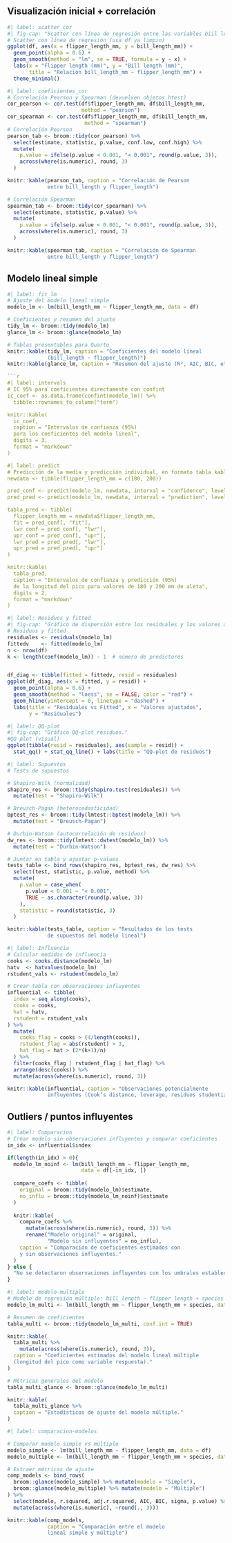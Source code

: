 ## Visualización inicial + correlación

```r
#| label: scatter_cor
#| fig-cap: "Scatter con línea de regresión entre las variables biil length y flipper length."
# Scatter con línea de regresión (usa df ya limpio)
ggplot(df, aes(x = flipper_length_mm, y = bill_length_mm)) +
  geom_point(alpha = 0.6) +
  geom_smooth(method = "lm", se = TRUE, formula = y ~ x) +
  labs(x = "Flipper length (mm)", y = "Bill length (mm)",
       title = "Relación bill_length_mm ~ flipper_length_mm") +
  theme_minimal()

```
```r
#| label: coeficientes_cor
# Correlación Pearson y Spearman (devuelven objetos htest)
cor_pearson <- cor.test(df$flipper_length_mm, df$bill_length_mm, 
                        method = "pearson")
cor_spearman <- cor.test(df$flipper_length_mm, df$bill_length_mm, 
                         method = "spearman")
# Correlación Pearson
pearson_tab <- broom::tidy(cor_pearson) %>%
  select(estimate, statistic, p.value, conf.low, conf.high) %>%
  mutate(
    p.value = ifelse(p.value < 0.001, "< 0.001", round(p.value, 3)),
    across(where(is.numeric), round, 3)
  )

knitr::kable(pearson_tab, caption = "Correlación de Pearson 
             entre bill_length y flipper_length")

# Correlación Spearman
spearman_tab <- broom::tidy(cor_spearman) %>%
  select(estimate, statistic, p.value) %>%
  mutate(
    p.value = ifelse(p.value < 0.001, "< 0.001", round(p.value, 3)),
    across(where(is.numeric), round, 3)
  )

knitr::kable(spearman_tab, caption = "Correlación de Spearman 
             entre bill_length y flipper_length")
```
## Modelo lineal simple

```r
#| label: fit_lm
# Ajuste del modelo lineal simple
modelo_lm <- lm(bill_length_mm ~ flipper_length_mm, data = df)

# Coeficientes y resumen del ajuste
tidy_lm <- broom::tidy(modelo_lm)
glance_lm <- broom::glance(modelo_lm)

# Tablas presentables para Quarto
knitr::kable(tidy_lm, caption = "Coeficientes del modelo lineal 
             (bill_length ~ flipper_length)")
knitr::kable(glance_lm, caption = "Resumen del ajuste (R², AIC, BIC, etc.)")

```r
#| label: intervals
# IC 95% para coeficientes directamente con confint
ic_coef <- as.data.frame(confint(modelo_lm)) %>%
  tibble::rownames_to_column("term")

knitr::kable(
  ic_coef,
  caption = "Intervalos de confianza (95%) 
  para los coeficientes del modelo lineal",
  digits = 3,
  format = "markdown"
)

#| label: predict
# Predicción de la media y predicción individual, en formato tabla kable
newdata <- tibble(flipper_length_mm = c(180, 200))

pred_conf <- predict(modelo_lm, newdata, interval = "confidence", level = 0.95)
pred_pred <- predict(modelo_lm, newdata, interval = "prediction", level = 0.95)

tabla_pred <- tibble(
  flipper_length_mm = newdata$flipper_length_mm,
  fit = pred_conf[, "fit"],
  lwr_conf = pred_conf[, "lwr"],
  upr_conf = pred_conf[, "upr"],
  lwr_pred = pred_pred[, "lwr"],
  upr_pred = pred_pred[, "upr"]
)

knitr::kable(
  tabla_pred,
  caption = "Intervalos de confianza y predicción (95%) 
  de la longitud del pico para valores de 180 y 200 mm de aleta",
  digits = 2,
  format = "markdown"
)

```
```r
#| label: Residuos y fitted
#| fig-cap: "Gráfico de dispersión entre los residuales y los valores ajustados."
# Residuos y fitted
residuales <- residuals(modelo_lm)
fittedv    <- fitted(modelo_lm)
n <- nrow(df)
k <- length(coef(modelo_lm)) - 1  # número de predictores


df_diag <- tibble(fitted = fittedv, resid = residuales)
ggplot(df_diag, aes(x = fitted, y = resid)) +
  geom_point(alpha = 0.6) +
  geom_smooth(method = "loess", se = FALSE, color = "red") +
  geom_hline(yintercept = 0, linetype = "dashed") +
  labs(title = "Residuales vs Fitted", x = "Valores ajustados", 
       y = "Residuales")
```

```r
#| label: QQ-plot
#| fig-cap: "Gráfico QQ-plot residuos."
#QQ-plot (visual)
ggplot(tibble(resid = residuales), aes(sample = resid)) +
  stat_qq() + stat_qq_line() + labs(title = "QQ-plot de residuos")
```

```r
#| label: Supuestos
# Tests de supuestos

# Shapiro-Wilk (normalidad)
shapiro_res <- broom::tidy(shapiro.test(residuales)) %>%
  mutate(test = "Shapiro-Wilk")

# Breusch-Pagan (heterocedasticidad)
bptest_res <- broom::tidy(lmtest::bptest(modelo_lm)) %>%
  mutate(test = "Breusch-Pagan")

# Durbin-Watson (autocorrelación de residuos)
dw_res <- broom::tidy(lmtest::dwtest(modelo_lm)) %>%
  mutate(test = "Durbin-Watson")

# Juntar en tabla y ajustar p-values
tests_table <- bind_rows(shapiro_res, bptest_res, dw_res) %>%
  select(test, statistic, p.value, method) %>%
  mutate(
    p.value = case_when(
      p.value < 0.001 ~ "< 0.001",
      TRUE ~ as.character(round(p.value, 3))
    ),
    statistic = round(statistic, 3)
  )

knitr::kable(tests_table, caption = "Resultados de los tests 
             de supuestos del modelo lineal")

```
```r
#| label: Influencia
# Calcular medidas de influencia
cooks <- cooks.distance(modelo_lm)
hatv  <- hatvalues(modelo_lm)
rstudent_vals <- rstudent(modelo_lm)

# Crear tabla con observaciones influyentes
influential <- tibble(
  index = seq_along(cooks),
  cooks = cooks,
  hat = hatv,
  rstudent = rstudent_vals
) %>%
  mutate(
    cooks_flag = cooks > (4/length(cooks)),
    rstudent_flag = abs(rstudent) > 3,
    hat_flag = hat > (2*(k+1)/n)
  ) %>%
  filter(cooks_flag | rstudent_flag | hat_flag) %>%
  arrange(desc(cooks)) %>%
  mutate(across(where(is.numeric), round, 3))

knitr::kable(influential, caption = "Observaciones potencialmente 
             influyentes (Cook’s distance, leverage, residuos studentizados)")

```
## Outliers / puntos influyentes

```r
#| label: Comparacion
# Crear modelo sin observaciones influyentes y comparar coeficientes
in_idx <- influential$index

if(length(in_idx) > 0){
  modelo_lm_noinf <- lm(bill_length_mm ~ flipper_length_mm,
                        data = df[-in_idx, ])
  
  compare_coefs <- tibble(
    original = broom::tidy(modelo_lm)$estimate,
    no_influ = broom::tidy(modelo_lm_noinf)$estimate
  )
  
  knitr::kable(
    compare_coefs %>%
      mutate(across(where(is.numeric), round, 3)) %>%
      rename("Modelo original" = original,
             "Modelo sin influyentes" = no_influ),
    caption = "Comparación de coeficientes estimados con 
    y sin observaciones influyentes."
  )
} else {
  "No se detectaron observaciones influyentes con los umbrales establecidos."
}

#| label: modelo-multiple
# Modelo de regresión múltiple: bill_length ~ flipper_length + species
modelo_lm_multi <- lm(bill_length_mm ~ flipper_length_mm + species, data = df)

# Resumen de coeficientes
tabla_multi <- broom::tidy(modelo_lm_multi, conf.int = TRUE)

knitr::kable(
  tabla_multi %>%
    mutate(across(where(is.numeric), round, 3)),
  caption = "Coeficientes estimados del modelo lineal múltiple 
  (longitud del pico como variable respuesta)."
)

```
```r
# Métricas generales del modelo
tabla_multi_glance <- broom::glance(modelo_lm_multi)

knitr::kable(
  tabla_multi_glance %>%
  caption = "Estadísticos de ajuste del modelo múltiple."
)
```
```r
#| label: comparacion-modelos

# Comparar modelo simple vs múltiple
modelo_simple <- lm(bill_length_mm ~ flipper_length_mm, data = df)
modelo_multiple <- lm(bill_length_mm ~ flipper_length_mm + species, data = df)

# Extraer métricas de ajuste
comp_models <- bind_rows(
  broom::glance(modelo_simple) %>% mutate(modelo = "Simple"),
  broom::glance(modelo_multiple) %>% mutate(modelo = "Múltiple")
) %>%
  select(modelo, r.squared, adj.r.squared, AIC, BIC, sigma, p.value) %>%
  mutate(across(where(is.numeric), ~round(., 3)))

knitr::kable(comp_models,
             caption = "Comparación entre el modelo 
             lineal simple y múltiple")

```

